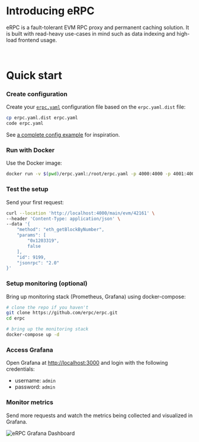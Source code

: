 
# Introducing eRPC

eRPC is a fault-tolerant EVM RPC proxy and permanent caching solution. It is built with read-heavy use-cases in mind such as data indexing and high-load frontend usage.

<br />
<HighlevelDiagram />

# Quick start

<Steps>

### Create configuration

Create your [`erpc.yaml`](/config/example) configuration file based on the `erpc.yaml.dist` file:

```bash
cp erpc.yaml.dist erpc.yaml
code erpc.yaml
```

See [a complete config example](/config/example) for inspiration.

### Run with Docker

Use the Docker image:

```bash
docker run -v $(pwd)/erpc.yaml:/root/erpc.yaml -p 4000:4000 -p 4001:4001 ghcr.io/erpc/erpc:latest
```

### Test the setup

Send your first request:

```bash
curl --location 'http://localhost:4000/main/evm/42161' \
--header 'Content-Type: application/json' \
--data '{
    "method": "eth_getBlockByNumber",
    "params": [
        "0x1203319",
        false
    ],
    "id": 9199,
    "jsonrpc": "2.0"
}'
```

### Setup monitoring (optional)

Bring up monitoring stack (Prometheus, Grafana) using docker-compose:

```bash
# clone the repo if you haven't
git clone https://github.com/erpc/erpc.git
cd erpc

# bring up the monitoring stack
docker-compose up -d
```

### Access Grafana

Open Grafana at [http://localhost:3000](http://localhost:3000) and login with the following credentials:

- username: `admin`
- password: `admin`

### Monitor metrics

Send more requests and watch the metrics being collected and visualized in Grafana.

![eRPC Grafana Dashboard](/assets/monitoring-example-erpc.png)

</Steps>